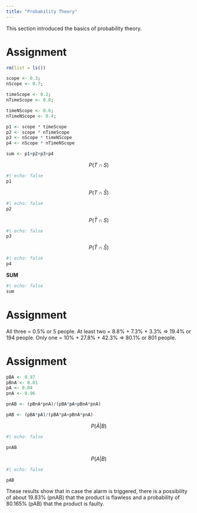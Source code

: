 ```yaml
---
title: "Probability Theory"
---
```


This section introduced the basics of probability theory.

# Assignment
````r
rm(list = ls())

scope <- 0.3;
nScope <- 0.7;

timeScope <- 0.2;
nTimeScope <- 0.8;

timeNScope <- 0.6;
nTimeNScope <- 0.4;

p1 <- scope * timeScope
p2 <- scope * nTimeScope
p3 <- nScope * timeNScope
p4 <- nScope * nTimeNScope

sum <- p1+p2+p3+p4
````

$$ P(T \cap S) $$
````r
#| echo: false
p1
````

$$ P(T \cap \bar{S})$$
````r
#| echo: false
p2
````
$$ P(\bar{T} \cap S)$$
````r
#| echo: false
p3
````
$$ P(\bar{T} \cap \bar{S})$$
````r
#| echo: false
p4
````
**SUM**
````r
#| echo: false
sum
````

# Assignment

All three = 0.5% or 5 people.
At least two = 8.8% + 7.3% + 3.3% => 19.4% or 194 people.
Only one = 10% + 27.8% + 42.3% => 80.1% or 801 people.

# Assignment
````r
pBA <- 0.97
pBnA <- 0.01
pA <- 0.04
pnA <- 0.96

pnAB <- (pBnA*pnA)/(pBA*pA+pBnA*pnA)

pAB <- (pBA*pA)/(pBA*pA+pBnA*pnA)
````

$$P(\bar{A}|B)$$
````r
#| echo: false

pnAB
````

$$P(A|B)$$
````r
#| echo: false

pAB
````

These results show that in case the alarm is triggered, 
there is a possibility of about 19.83% (pnAB) that the product is flawless 
and a probability of 80.165% (pAB) that the product is faulty.